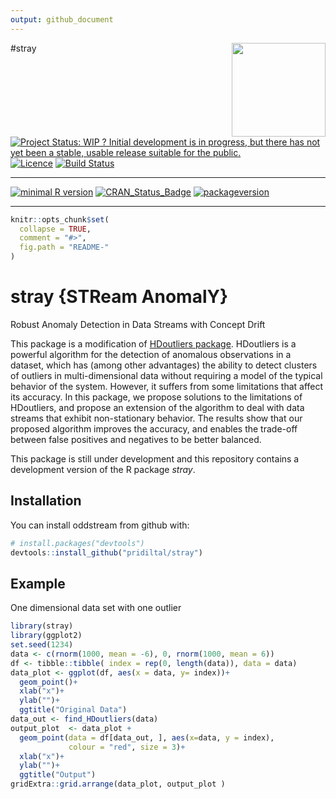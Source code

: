 ```yaml
---
output: github_document
---
```

#stray <img src="logo.png" align="right" height="150" />


[![Project Status: WIP ? Initial development is in progress, but there has not yet been a stable, usable release suitable for the public.](http://www.repostatus.org/badges/latest/wip.svg)](http://www.repostatus.org/#wip)
[![Licence](https://img.shields.io/badge/licence-GPL--2-blue.svg)](https://www.gnu.org/licenses/old-licenses/gpl-2.0.html)
[![Build Status](https://travis-ci.org/pridiltal/stray.svg?branch=master)](https://travis-ci.org/pridiltal/stray)

---
 
[![minimal R version](https://img.shields.io/badge/R%3E%3D-3.4.1-6666ff.svg)](https://cran.r-project.org/)
[![CRAN_Status_Badge](http://www.r-pkg.org/badges/version/stray)](https://cran.r-project.org/package=stray)
[![packageversion](https://img.shields.io/badge/Package%20version-0.1.0-orange.svg?style=flat-square)](commits/master)
 
---
<!-- README.md is generated from README.Rmd. Please edit that file -->

```r
knitr::opts_chunk$set(
  collapse = TRUE,
  comment = "#>",
  fig.path = "README-"
)
```

# stray {STReam AnomalY}

Robust Anomaly Detection in Data Streams with Concept Drift

This package is a modification of [HDoutliers package](https://cran.r-project.org/web/packages/HDoutliers/index.html). HDoutliers is a powerful algorithm for the detection of anomalous observations in a dataset, which has (among other advantages) the ability to detect clusters of outliers in multi-dimensional data without requiring a model of the typical behavior of the system. However, it suffers from some limitations that affect its accuracy. In this package, we propose solutions to the limitations of HDoutliers,
and propose an extension of the algorithm to deal with data streams that exhibit non-stationary behavior. The results show that our proposed algorithm improves the accuracy, and enables the trade-off between false positives and 
negatives to be better balanced.


This package is still under development and this repository contains a development version of the R package *stray*.

## Installation

You can install oddstream from github with:

```r
# install.packages("devtools")
devtools::install_github("pridiltal/stray")
```
## Example

One dimensional data set with one outlier
```r
library(stray)
library(ggplot2)
set.seed(1234)
data <- c(rnorm(1000, mean = -6), 0, rnorm(1000, mean = 6))
df <- tibble::tibble( index = rep(0, length(data)), data = data)
data_plot <- ggplot(df, aes(x = data, y= index))+
  geom_point()+
  xlab("x")+
  ylab("")+
  ggtitle("Original Data")
data_out <- find_HDoutliers(data)
output_plot  <- data_plot +
  geom_point(data = df[data_out, ], aes(x=data, y = index), 
             colour = "red", size = 3)+
  xlab("x")+
  ylab("")+
  ggtitle("Output")
gridExtra::grid.arrange(data_plot, output_plot )
```
